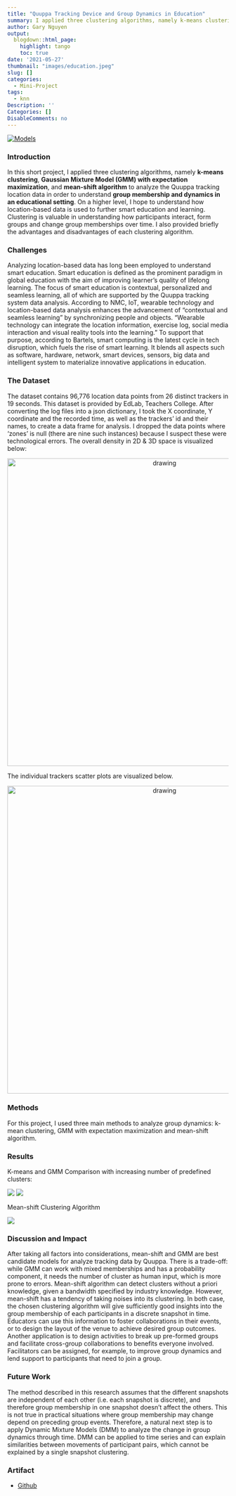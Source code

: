 ```yaml
---
title: "Quuppa Tracking Device and Group Dynamics in Education"
summary: I applied three clustering algorithms, namely k-means clustering, Gaussian Mixture Model (GMM) with expectation maximization, and mean-shift algorithm to analyze the Quuppa tracking location data in order to understand group membership and dynamics in an educational setting.
author: Gary Nguyen
output:
  blogdown::html_page:
    highlight: tango
    toc: true
date: '2021-05-27'
thumbnail: "images/education.jpeg"
slug: []
categories:
  - Mini-Project
tags:
  - knn
Description: ''
Categories: []
DisableComments: no
---
```


[![Models](https://img.shields.io/badge/Jupyter-Models-blue?logo=Jupyter)](https://github.com/hnguyen1174/location-data-clustering-analysis/blob/master/notebooks/EdLab_Quuppa.ipynb)

### Introduction

In this short project, I applied three clustering algorithms, namely **k-means clustering**, **Gaussian Mixture Model (GMM) with expectation maximization**, and **mean-shift algorithm** to analyze the Quuppa tracking location data in order to understand **group membership and dynamics in an educational setting**. On a higher level, I hope to understand how location-based data is used to further smart education and learning. Clustering is valuable in understanding how participants interact, form groups and change group memberships over time. I also provided briefly the advantages and disadvantages of each clustering algorithm.

### Challenges

Analyzing location-based data has long been employed to understand smart education. Smart education is defined as the prominent paradigm in global education with the aim of improving learner’s quality of lifelong learning. The focus of smart education is contextual, personalized and seamless learning, all of which are supported by the Quuppa tracking system data analysis. According to NMC, IoT, wearable technology and location-based data analysis enhances the advancement of “contextual and seamless learning” by synchronizing people and objects. “Wearable technology can integrate the location information, exercise log, social media interaction and visual reality tools into the learning.” To support that purpose, according to Bartels, smart computing is the latest cycle in tech disruption, which fuels the rise of smart learning. It blends all aspects such as software, hardware, network, smart devices, sensors, big data and intelligent system to materialize innovative applications in education.

### The Dataset

The dataset contains 96,776 location data points from 26 distinct trackers in 19 seconds. This dataset is provided by EdLab, Teachers College. After converting the log files into a json dictionary, I took the X coordinate, Y coordinate and the recorded time, as well as the trackers’ id and their names, to create a data frame for analysis. I dropped the data points where ‘zones’ is null (there are nine such instances) because I suspect these were technological errors. The overall density in 2D & 3D space is visualized below:

<p align="center">
  <img src="quuppa_density.png" alt="drawing" width="700"/>
</p>

The individual trackers scatter plots are visualized below.

<p align="center">
  <img src="quuppa_movements.png" alt="drawing" width="700"/>
</p>

### Methods

For this project, I used three main methods to analyze group dynamics: k-mean clustering, GMM with expectation
maximization and mean-shift algorithm.

### Results

K-means and GMM Comparison with increasing number of predefined clusters:

![](quuppa_result_1.png)
![](quuppa_result_2.png)

Mean-shift Clustering Algorithm

![](quuppa_result_3.png)

### Discussion and Impact

After taking all factors into considerations, mean-shift and GMM are best candidate models for analyze tracking data by Quuppa. There is a trade-off: while GMM can work with mixed memberships and has a probability component, it needs the number of cluster as human input, which is more prone to errors. Mean-shift algorithm can detect clusters without a priori knowledge, given a bandwidth specified by industry knowledge. However, mean-shift has a tendency of taking noises into its clustering. In both case, the chosen clustering algorithm will give sufficiently good insights into the group membership of each participants in a discrete snapshot in time. Educators can use this information to foster collaborations in their events, or to design the layout of the venue to achieve desired group outcomes. Another application is to design activities to break up pre-formed groups and facilitate cross-group collaborations to benefits everyone involved. Facilitators can be assigned, for example, to improve group dynamics and lend support to participants that need to join a group.

### Future Work

The method described in this research assumes that the different snapshots are independent of each other (i.e. each snapshot is discrete), and therefore group membership in one snapshot doesn’t affect the others. This is not true in practical situations where group membership may change depend on preceding group events. Therefore, a natural next step is to apply Dynamic Mixture Models (DMM) to analyze the change in group dynamics through time. DMM can be applied to time series and can explain similarities between movements of participant pairs, which cannot be explained by a single snapshot clustering.

### Artifact

* [Github](https://github.com/hnguyen1174/location-data-clustering-analysis)



